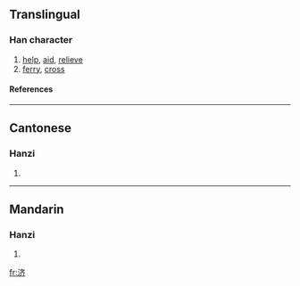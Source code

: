 {{see|濟}}

==Translingual==
===Han character===
{{Han char|rn=85|rad=水|as=06|sn=9|four=|canj=水卜大中 (EYKL)}}
# [[help]], [[aid]], [[relieve]]
# [[ferry]], [[cross]]
====References====
{{Han ref|kx=0623.171|hdz=31615.040|uh=6D4E|ud=27982}}

----
==Cantonese==
===Hanzi===
{{yue-hanzi|jyut=|y=jai2, jai3}}
# {{defn|Cantonese}}

----
==Mandarin==
===Hanzi===
{{cmn-hanzi|tra=濟|pin=[[jì]] ([[ji4]])|wg=chi<sup>4</sup>}}
# {{defn|Mandarin}}

[[fr:济]]
